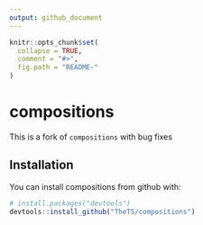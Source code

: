 ```yaml
---
output: github_document
---
```


<!-- README.md is generated from README.Rmd. Please edit that file -->

```r
knitr::opts_chunk$set(
  collapse = TRUE,
  comment = "#>",
  fig.path = "README-"
)
```

# compositions

This is a fork of `compositions` with bug fixes

## Installation

You can install compositions from github with:

```r
# install.packages("devtools")
devtools::install_github("TheTS/compositions")
```
